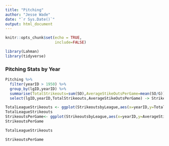 ```yaml
---
title: "Pitching"
author: "Jesse Wade"
date: "`r Sys.Date()`"
output: html_document
---
```


```r
knitr::opts_chunk$set(echo = TRUE,
                      include=FALSE)
```

```r
library(Lahman)
library(tidyverse)

```

### Pitching Stats by Year

```r
Pitching %>% 
  filter(yearID > 1950) %>% 
  group_by(lgID,yearID) %>% 
  summarise(TotalStrikeouts=sum(SO),AverageStikeOutsPerGame=mean(SO/G)) %>% 
  select(lgID,yearID,TotalStrikeouts,AverageStikeOutsPerGame) -> StrikeoutsbyLeague

TotalLeagueStrikeouts <- ggplot(StrikeoutsbyLeague,aes(x=yearID,y=TotalStrikeouts)) + geom_line(aes(color=lgID),linewidth=1.4)+labs(title="Strikeout Totals By League, 1950-2022")
TotalLeagueStrikeouts
StrikeoutsPerGame<- ggplot(StrikeoutsbyLeague,aes(x=yearID,y=AverageStikeOutsPerGame)) + geom_line(aes(color=lgID),linewidth=1.4)+labs(title="Average Strikeouts per Game Pitched By League, 1950-2022")
StrikeoutsPerGame
```
```r
TotalLeagueStrikeouts

StrikeoutsPerGame
```

